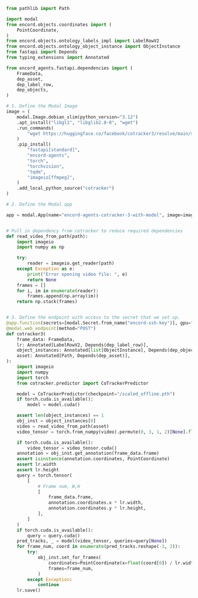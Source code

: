 ````python
from pathlib import Path

import modal
from encord.objects.coordinates import (
    PointCoordinate,
)
from encord.objects.ontology_labels_impl import LabelRowV2
from encord.objects.ontology_object_instance import ObjectInstance
from fastapi import Depends
from typing_extensions import Annotated

from encord_agents.fastapi.dependencies import (
    FrameData,
    dep_asset,
    dep_label_row,
    dep_objects,
)

# 1. Define the Modal Image
image = (
    modal.Image.debian_slim(python_version="3.12")
    .apt_install("libgl1", "libglib2.0-0", "wget")
    .run_commands(
        "wget https://huggingface.co/facebook/cotracker3/resolve/main/scaled_offline.pth",
    )
    .pip_install(
        "fastapi[standard]",
        "encord-agents",
        "torch",
        "torchvision",
        "tqdm",
        "imageio[ffmpeg]",
    )
    .add_local_python_source("cotracker")
)

# 2. Define the Modal app

app = modal.App(name="encord-agents-cotracker-3-with-model", image=image)


# Pull in dependency from cotracker to reduce required dependencies
def read_video_from_path(path):
    import imageio
    import numpy as np

    try:
        reader = imageio.get_reader(path)
    except Exception as e:
        print("Error opening video file: ", e)
        return None
    frames = []
    for i, im in enumerate(reader):
        frames.append(np.array(im))
    return np.stack(frames)


# 3. Define the endpoint with access to the secret that we set up.
@app.function(secrets=[modal.Secret.from_name("encord-ssh-key")], gpu="L4")
@modal.web_endpoint(method="POST")
def cotracker3(
    frame_data: FrameData,
    lr: Annotated[LabelRowV2, Depends(dep_label_row)],
    object_instances: Annotated[list[ObjectInstance], Depends(dep_objects)],
    asset: Annotated[Path, Depends(dep_asset)],
):
    import imageio
    import numpy
    import torch
    from cotracker.predictor import CoTrackerPredictor

    model = CoTrackerPredictor(checkpoint="/scaled_offline.pth")
    if torch.cuda.is_available():
        model = model.cuda()

    assert len(object_instances) == 1
    obj_inst = object_instances[0]
    video = read_video_from_path(asset)
    video_tensor = torch.from_numpy(video).permute(0, 3, 1, 2)[None].float()

    if torch.cuda.is_available():
        video_tensor = video_tensor.cuda()
    annotation = obj_inst.get_annotation(frame_data.frame)
    assert isinstance(annotation.coordinates, PointCoordinate)
    assert lr.width
    assert lr.height
    query = torch.tensor(
        [
            # Frame num, W,H
            [
                frame_data.frame,
                annotation.coordinates.x * lr.width,
                annotation.coordinates.y * lr.height,
            ],
        ]
    )
    if torch.cuda.is_available():
        query = query.cuda()
    pred_tracks, _ = model(video_tensor, queries=query[None])
    for frame_num, coord in enumerate(pred_tracks.reshape(-1, 2)):
        try:
            obj_inst.set_for_frames(
                coordinates=PointCoordinate(x=float(coord[0]) / lr.width, y=float(coord[1]) / lr.height),
                frames=frame_num,
            )
        except Exception:
            continue
    lr.save()

````
